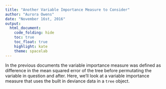 ```yaml
---
title: "Another Variable Importance Measure to Consider"
author: "Aurora Owens"
date: "November 16st, 2016"
output:
  html_document:
    code_folding: hide
    toc: true
    toc_float: true
    highlight: kate
    theme: spacelab
---
```


In the previous documents the variable importance measure was defined as difference in the mean squared error of the tree before permutating the variable in question and after. Here, we'll look at a variable importance measure that uses the built in deviance data in a `tree` object. 

